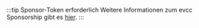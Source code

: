 :::tip Sponsor-Token erforderlich
Weitere Informationen zum evcc Sponsorship gibt es [hier](/docs/sponsorship).
:::
